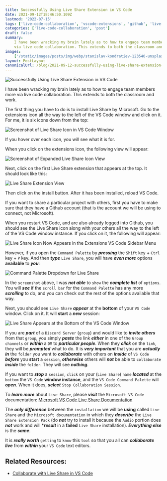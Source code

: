 ```yaml
---
title: Successfully Using Live Share Extension in VS Code
date: 2021-09-12T18:46:50.109Z
lastmod: '2022-07-15'
tags: ['live-code-collaboration', 'vscode-extensions', 'github', 'live-share']
categories: ['live-code-collaboration', 'post']
draft: false
summary:
    I have been wracking my brain lately as to how to engage team members more
    via live code collaboration. This extends to both the classroom and work.
images:
    ['/static/images/posts/img/webp/stanislav-kondratiev-123540-unsplash.webp']
layout: PostLayout
canonicalUrl: /blog/2021-09-12-successfully-using-live-share-extension-in-vs-code
---
```


![Successfully Using Live Share Extension in VS Code](/static/images/posts/img/webp/stanislav-kondratiev-123540-unsplash.webp)

I have been wracking my brain lately as to how to engage team members more via
live code collaboration. This extends to both the classroom and work.

The first thing you have to do is to install Live Share by Microsoft. Go to the
extensions icon all the way to the left of the VS Code window and click on it.
For me, it is six icons down from the top:

![Screenshot of Live Share Icon in VS Code Window](/static/images/posts/img/webp/screen-shot-2021-09-12-at-11.30.08-am.webp)

If you hover over each icon, you will see what it is for.

When you click on the extensions icon, the following view will appear:

![Screenshot of Expanded Live Share Icon View](/static/images/posts/img/webp/screen-shot-2021-09-12-at-11.31.57-am.webp)

Next, click on the first Live Share extension that appears at the top. It should
look like this:

![Live Share Extension View](/static/images/posts/img/webp/screen-shot-2021-09-12-at-11.33.10-am.webp)

Then click on the install button. After it has been installed, reload VS Code.

If you want to share a particular project with others, first you have to make
sure that they have a Github account (that is the account we will be using to
connect, not Microsoft).

When you restart VS Code, and are also already logged into Github, you should
see the Live Share icon along with your others all the way to the left of the VS
Code window instance. If you click on it, the following will appear:

![Live Share Icon Now Appears in the Extensions VS Code Sidebar Menu](/static/images/posts/img/webp/screen-shot-2021-09-12-at-11.42.18-am.webp)

However, if you open the `Command Palette` by **_pressing_** the `Shift` key +
`Ctrl` key + `P` key. And then **_type_** `Live Share`, you will have **_even
more_** options **available** to **_you_**:

![Command Palette Dropdown for Live Share](/static/images/posts/img/webp/screen-shot-2021-09-12-at-11.46.17-am.webp)

In the `screenshot` above, I was **_not able_** to `show` the **_complete
list_** of `options`. You will **_see_** if the `scroll bar` for the
`Command Palette` has any more **_scrolling_** to do, and you can check out the
rest of the options available that way.

Next, you should see `Live Share` **_appear_** at the **bottom** of your
`VS Code` window. Click on it. It will **start** a **_new_** session:

![Live Share Appears at the Bottom of the VS Code Window](/static/images/posts/img/webp/screen-shot-2021-09-12-at-11.51.52-am.webp)

If you are **_part_** of a `Discord Server` (`group`) and would like to
**_invite others_** from that `group`, you simply **_paste_** the link
**_either_** in one of the `Group channels` or **_within_** a `DM` to
**_particular people_**. When they **_click_** on the `link`, they will be
**_prompted_** what to do. It is **_very important_** that you are **_actually
in_** the `folder` you want to **_collaborate_** with others on **_inside_** of
`VS Code` **_before_** you **start** a `session`, **_otherwise_** others will
**_not_** be able to `collaborate` **_inside_** the `folder`. They will see
**_nothing_**.

If you want to **_stop_** a `session`, `click` on your (`Live Share`) `name`
**_located_** at the `bottom` the `VS Code` **window instance**, and the
`VS Code Command Palette` will **_open_**. When it does, **_select_**
`Stop Collaboration Session`.

To **_learn more_** about `Live Share`, please **_visit_** the
`Microsoft VS Code` documentation:
[Microsoft VS Code Live Share Documentation](https://code.visualstudio.com/learn/collaboration/live-share)

The **_only difference_** between the `installation` we will be **using** called
`Live Share` and the `Microsoft documentation` in which they **_describe_** the
`Live Share Extension Pack` (do **_not_** try to install it because the `Audio`
portion does **_not_** work and will \***_result_** in a **failed** `Live Share`
installation). **_Everything else_** is the **_same_**.

It is **_really worth_** `getting` to `know` this `tool` so that you all can
**_collaborate live_** from **_within_** your `VS Code` text editors.

## Related Resources:

-   [Collaborate with Live Share in VS Code](https://code.visualstudio.com/learn/collaboration/live-share)
